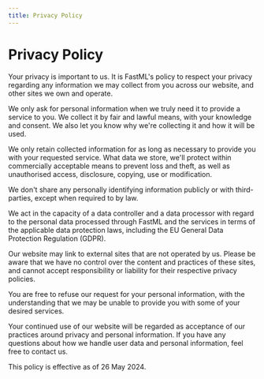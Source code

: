 ```yaml
---
title: Privacy Policy
---
```

# Privacy Policy

Your privacy is important to us. It is FastML's policy to respect your privacy regarding any information we may collect from you across our website, and other sites we own and operate.

We only ask for personal information when we truly need it to provide a service to you. We collect it by fair and lawful means, with your knowledge and consent. We also let you know why we're collecting it and how it will be used.

We only retain collected information for as long as necessary to provide you with your requested service. What data we store, we'll protect within commercially acceptable means to prevent loss and theft, as well as unauthorised access, disclosure, copying, use or modification.

We don't share any personally identifying information publicly or with third-parties, except when required to by law.

We act in the capacity of a data controller and a data processor with regard to the personal data processed through FastML and the services in terms of the applicable data protection laws, including the EU General Data Protection Regulation (GDPR).

Our website may link to external sites that are not operated by us. Please be aware that we have no control over the content and practices of these sites, and cannot accept responsibility or liability for their respective privacy policies.

You are free to refuse our request for your personal information, with the understanding that we may be unable to provide you with some of your desired services.

Your continued use of our website will be regarded as acceptance of our practices around privacy and personal information. If you have any questions about how we handle user data and personal information, feel free to contact us.

This policy is effective as of 26 May 2024.